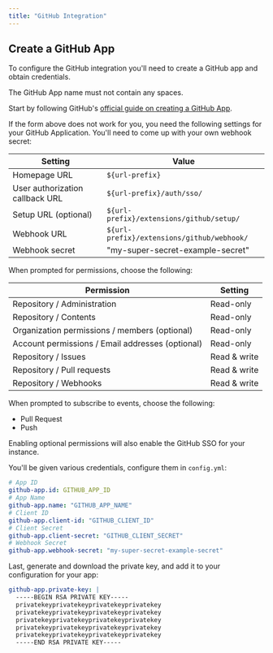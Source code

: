 ```yaml
---
title: "GitHub Integration"
---
```


## Create a GitHub App

To configure the GitHub integration you'll need to create a GitHub app and obtain credentials.

<Alert level="warning">
  The GitHub App name must not contain any spaces.
</Alert>

<CreateGitHubAppForm url="https://github.com/organizations/:org/settings/apps/new?name=:org-Sentry-Integration&public=false&members=read&emails=read&administration=read&contents=read&issues=write&pull_requests=write&repository_hooks=write&url=:url-prefix&callback_url=:url-prefix%2Fauth%2Fsso%2F&setup_url=:url-prefix%2Fextensions%2Fgithub%2Fsetup%2F&webhook_url=:url-prefix%2Fextensions%2Fgithub%2Fwebhook%2F&events[]=push&events[]=pull_request&webhook_active=true" defaultOrg="your-organization" defaultUrlPrefix="https://your-sentry-url-prefix.com" />

Start by following GitHub's [official guide on creating a GitHub App](https://developer.github.com/apps/building-github-apps/creating-a-github-app/).

If the form above does not work for you, you need the following settings for your GitHub Application. 
You'll need to come up with your own webhook secret:

| Setting                         | Value                                      |
| ------------------------------- | ------------------------------------------ |
| Homepage URL                    | `${url-prefix}`                            |
| User authorization callback URL | `${url-prefix}/auth/sso/`                  |
| Setup URL (optional)            | `${url-prefix}/extensions/github/setup/`   |
| Webhook URL                     | `${url-prefix}/extensions/github/webhook/` |
| Webhook secret                  | "my-super-secret-example-secret"           |

When prompted for permissions, choose the following:

| Permission                                       | Setting      |
| ------------------------------------------------ | ------------ |
| Repository / Administration                      | Read-only    |
| Repository / Contents                            | Read-only    |
| Organization permissions / members (optional)    | Read-only    |
| Account permissions / Email addresses (optional) | Read-only    |
| Repository / Issues                              | Read & write |
| Repository / Pull requests                       | Read & write |
| Repository / Webhooks                            | Read & write |

When prompted to subscribe to events, choose the following:

 - Pull Request
 - Push 

<Alert title="Trick" level="info">
  Enabling optional permissions will also enable the <Link to="/self-hosted/sso/#github-auth">GitHub SSO</Link> for your instance.
</Alert>

You'll be given various credentials, configure them in `config.yml`:

```yml
# App ID
github-app.id: GITHUB_APP_ID
# App Name
github-app.name: "GITHUB_APP_NAME"
# Client ID
github-app.client-id: "GITHUB_CLIENT_ID"
# Client Secret
github-app.client-secret: "GITHUB_CLIENT_SECRET"
# Webhook Secret
github-app.webhook-secret: "my-super-secret-example-secret"
```

Last, generate and download the private key, and add it to your configuration for your app:

```yml
github-app.private-key: |
  -----BEGIN RSA PRIVATE KEY-----
  privatekeyprivatekeyprivatekeyprivatekey
  privatekeyprivatekeyprivatekeyprivatekey
  privatekeyprivatekeyprivatekeyprivatekey
  privatekeyprivatekeyprivatekeyprivatekey
  privatekeyprivatekeyprivatekeyprivatekey
  -----END RSA PRIVATE KEY-----
```
